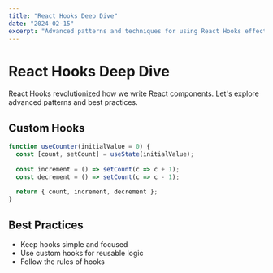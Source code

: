 ```yaml
---
title: "React Hooks Deep Dive"
date: "2024-02-15"
excerpt: "Advanced patterns and techniques for using React Hooks effectively."
---
```


# React Hooks Deep Dive

React Hooks revolutionized how we write React components. Let's explore advanced patterns and best practices.

## Custom Hooks

```jsx
function useCounter(initialValue = 0) {
  const [count, setCount] = useState(initialValue);
  
  const increment = () => setCount(c => c + 1);
  const decrement = () => setCount(c => c - 1);
  
  return { count, increment, decrement };
}
```

## Best Practices

- Keep hooks simple and focused
- Use custom hooks for reusable logic
- Follow the rules of hooks